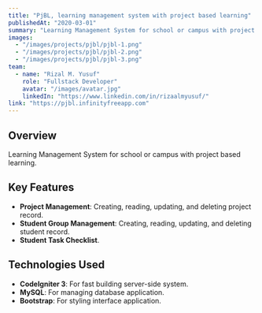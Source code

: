 ```yaml
---
title: "PjBL, learning management system with project based learning"
publishedAt: "2020-03-01"
summary: "Learning Management System for school or campus with project based learning."
images:
  - "/images/projects/pjbl/pjbl-1.png"
  - "/images/projects/pjbl/pjbl-2.png"
  - "/images/projects/pjbl/pjbl-3.png"
team:
  - name: "Rizal M. Yusuf"
    role: "Fullstack Developer"
    avatar: "/images/avatar.jpg"
    linkedIn: "https://www.linkedin.com/in/rizaalmyusuf/"
link: "https://pjbl.infinityfreeapp.com"
---
```


## Overview

Learning Management System for school or campus with project based learning.

## Key Features

- **Project Management**: Creating, reading, updating, and deleting project record.
- **Student Group Management**: Creating, reading, updating, and deleting student record.
- **Student Task Checklist**.

## Technologies Used

- **CodeIgniter 3**: For fast building server-side system.
- **MySQL**: For managing database application.
- **Bootstrap**: For styling interface application.